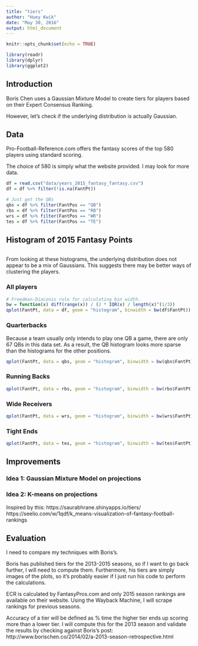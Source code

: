 ```yaml
---
title: "tiers"
author: "Huey Kwik"
date: "May 30, 2016"
output: html_document
---
```


```r
knitr::opts_chunk$set(echo = TRUE)

library(readr)
library(dplyr)
library(ggplot2)
```

## Introduction

Boris Chen uses a Gaussian Mixture Model to create tiers for players based
on their Expert Consensus Ranking. 

However, let's check if the underlying distribution is actually Gaussian.

## Data

Pro-Football-Reference.com offers the fantasy scores of the top 580 players 
using standard scoring. 

The choice of 580 is simply what the website provided. I may look for more data.

```r
df = read.csv("data/years_2015_fantasy_fantasy.csv")
df = df %>% filter(!is.na(FantPt))

# Just get the QBs
qbs = df %>% filter(FantPos == "QB")
rbs = df %>% filter(FantPos == "RB")
wrs = df %>% filter(FantPos == "WR")
tes = df %>% filter(FantPos == "TE")
```

## Histogram of 2015 Fantasy Points
```r

```

From looking at these histograms, the underlying distribution does not appear to
be a mix of Gaussians. This suggests there may be better ways of clustering 
the players.

### All players
```r
# Freedman-Diaconis rule for calculating bin width.
bw = function(x) diff(range(x)) / (2 * IQR(x) / length(x)^(1/3)) 
qplot(FantPt, data = df, geom = "histogram", binwidth = bw(df$FantPt))
```

### Quarterbacks
Because a team usually only intends to play one QB a game, there are only 67 QBs 
in this data set. As a result, the QB histogram looks more sparse than the 
histograms for the other positions.
```r
qplot(FantPt, data = qbs, geom = "histogram", binwidth = bw(qbs$FantPt))
```

### Running Backs
```r
qplot(FantPt, data = rbs, geom = "histogram", binwidth = bw(rbs$FantPt))
```

### Wide Receivers
```r
qplot(FantPt, data = wrs, geom = "histogram", binwidth = bw(wrs$FantPt))
```

### Tight Ends
```r
qplot(FantPt, data = tes, geom = "histogram", binwidth = bw(tes$FantPt))
```

## Improvements

### Idea 1: Gaussian Mixture Model on projections

### Idea 2: K-means on projections
Inspired by this: https://saurabhrane.shinyapps.io/tiers/ https://seelio.com/w/1qdf/k_means-visualization-of-fantasy-football-rankings


## Evaluation
I need to compare my techniques with Boris's.

Boris has published tiers for the 2013-2015 seasons, so if I want to go back
further, I will need to compute them. Furthermore, his tiers are simply images
of the plots, so it's probably easier if I just run his code to perform the 
calculations.

ECR is calculated by FantasyPros.com and only 2015 season rankings are 
available on their website. Using the Wayback Machine, I will scrape rankings
for previous seasons.

Accuracy of a tier will be defined as % time the higher tier ends up scoring 
more than a lower tier. I will compute this for the 2013 season and validate
the results by checking against Boris's post: 
http://www.borischen.co/2014/02/a-2013-season-retrospective.html
